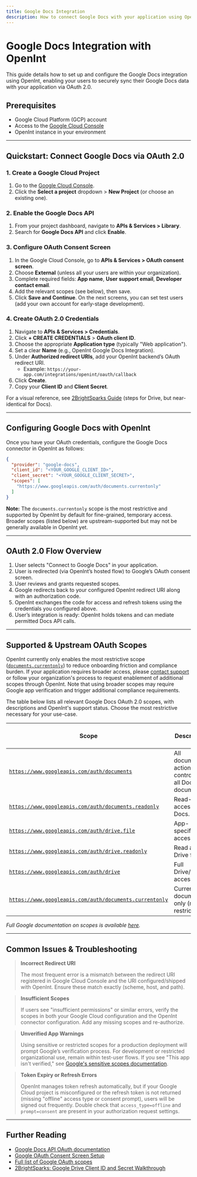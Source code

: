 ```yaml
---
title: Google Docs Integration
description: How to connect Google Docs with your application using OpenInt's OAuth 2.0 integration.
---
```


# Google Docs Integration with OpenInt

This guide details how to set up and configure the Google Docs integration using OpenInt, enabling your users to securely sync their Google Docs data with your application via OAuth 2.0.

## Prerequisites

- Google Cloud Platform (GCP) account
- Access to the [Google Cloud Console](https://console.developers.google.com/)
- OpenInt instance in your environment

---

## Quickstart: Connect Google Docs via OAuth 2.0

### 1. Create a Google Cloud Project

1. Go to the [Google Cloud Console](https://console.developers.google.com/).
2. Click the **Select a project** dropdown > **New Project** (or choose an existing one).

### 2. Enable the Google Docs API

1. From your project dashboard, navigate to **APIs & Services > Library**.
2. Search for **Google Docs API** and click **Enable**.

### 3. Configure OAuth Consent Screen

1. In the Google Cloud Console, go to **APIs & Services > OAuth consent screen**.
2. Choose **External** (unless all your users are within your organization).
3. Complete required fields: **App name**, **User support email**, **Developer contact email**.
4. Add the relevant scopes (see below), then save.
5. Click **Save and Continue**. On the next screens, you can set test users (add your own account for early-stage development).

### 4. Create OAuth 2.0 Credentials

1. Navigate to **APIs & Services > Credentials**.
2. Click **+ CREATE CREDENTIALS** > **OAuth client ID**.
3. Choose the appropriate **Application type** (typically "Web application").
4. Set a clear **Name** (e.g., OpenInt Google Docs Integration).
5. Under **Authorized redirect URIs**, add your OpenInt backend’s OAuth redirect URI.
   - Example: `https://your-app.com/integrations/openint/oauth/callback`
6. Click **Create**.
7. Copy your **Client ID** and **Client Secret**.

For a visual reference, see [2BrightSparks Guide](https://www.2brightsparks.com/resources/articles/gdriveclientid.html) (steps for Drive, but near-identical for Docs).

---

## Configuring Google Docs with OpenInt

Once you have your OAuth credentials, configure the Google Docs connector in OpenInt as follows:

```json
{
  "provider": "google-docs",
  "client_id": "<YOUR_GOOGLE_CLIENT_ID>",
  "client_secret": "<YOUR_GOOGLE_CLIENT_SECRET>",
  "scopes": [
    "https://www.googleapis.com/auth/documents.currentonly"
  ]
}
```

**Note:** The `documents.currentonly` scope is the most restrictive and supported by OpenInt by default for fine-grained, temporary access. Broader scopes (listed below) are upstream-supported but may not be generally available in OpenInt yet.

---

## OAuth 2.0 Flow Overview

1. User selects "Connect to Google Docs" in your application.
2. User is redirected (via OpenInt’s hosted flow) to Google’s OAuth consent screen.
3. User reviews and grants requested scopes.
4. Google redirects back to your configured OpenInt redirect URI along with an authorization code.
5. OpenInt exchanges the code for access and refresh tokens using the credentials you configured above.
6. User’s integration is ready: OpenInt holds tokens and can mediate permitted Docs API calls.

---

## Supported & Upstream OAuth Scopes

OpenInt currently only enables the most restrictive scope ([`documents.currentonly`](https://developers.google.com/workspace/docs/api/auth#docs-scopes)) to reduce onboarding friction and compliance burden. If your application requires broader access, please [contact support](mailto:support@openint.com) or follow your organization's process to request enablement of additional scopes through OpenInt. Note that using broader scopes may require Google app verification and trigger additional compliance requirements.

The table below lists all relevant Google Docs OAuth 2.0 scopes, with descriptions and OpenInt's support status. Choose the most restrictive necessary for your use-case.

| Scope | Description | Usage | Supported by OpenInt |
|-------|-------------|-------|:-------------------:|
| [`https://www.googleapis.com/auth/documents`](https://developers.google.com/workspace/docs/api/auth#docs-scopes) | <span title="See, edit, create, and delete all your Google Docs documents.">All document actions (full control over all Docs documents).</span> | Sensitive |  | 
| [`https://www.googleapis.com/auth/documents.readonly`](https://developers.google.com/workspace/docs/api/auth#docs-scopes) | <span title="See all your Google Docs documents.">Read-only access to all Docs.</span> | Sensitive |  |
| [`https://www.googleapis.com/auth/drive.file`](https://developers.google.com/workspace/docs/api/auth#docs-scopes) | <span title="See, edit, create, and delete only the specific Google Drive files you use with this app.">App-specific file access.</span> | Non-sensitive |  |
| [`https://www.googleapis.com/auth/drive.readonly`](https://developers.google.com/workspace/docs/api/auth#docs-scopes) | <span title="See and download all your Google Drive files.">Read all Drive files.</span> | Restricted |  |
| [`https://www.googleapis.com/auth/drive`](https://developers.google.com/workspace/docs/api/auth#docs-scopes) | <span title="See, edit, create, and delete all of your Google Drive files.">Full Drive/file access.</span> | Restricted |  |
| [`https://www.googleapis.com/auth/documents.currentonly`](https://developers.google.com/workspace/docs/api/auth#docs-scopes) | <span title="Provides access only to the currently open Google Docs document (when used with Docs add-ons).">Current document only (most restrictive).</span> | - | ✅ |

*Full Google documentation on scopes is available [here](https://developers.google.com/workspace/docs/api/auth#docs-scopes).*

---

## Common Issues & Troubleshooting

> **Incorrect Redirect URI**
>
> The most frequent error is a mismatch between the redirect URI registered in Google Cloud Console and the URI configured/shipped with OpenInt. Ensure these match exactly (scheme, host, and path).

> **Insufficient Scopes**
>
> If users see "insufficient permissions" or similar errors, verify the scopes in both your Google Cloud configuration and the OpenInt connector configuration. Add any missing scopes and re-authorize.

> **Unverified App Warnings**
>
> Using sensitive or restricted scopes for a production deployment will prompt Google’s verification process. For development or restricted organizational use, remain within test-user flows. If you see "This app isn't verified," see [Google's sensitive scopes documentation](https://support.google.com/cloud/answer/13464321#ss-rs-requirements).

> **Token Expiry or Refresh Errors**
>
> OpenInt manages token refresh automatically, but if your Google Cloud project is misconfigured or the refresh token is not returned (missing "offline" access type or consent prompt), users will be signed out frequently. Double check that `access_type=offline` and `prompt=consent` are present in your authorization request settings.

---

## Further Reading

- [Google Docs API OAuth documentation](https://developers.google.com/workspace/docs/api/auth)
- [Google OAuth Consent Screen Setup](https://developers.google.com/workspace/guides/configure-oauth-consent)
- [Full list of Google OAuth scopes](https://developers.google.com/identity/protocols/oauth2/scopes)
- [2BrightSparks: Google Drive Client ID and Secret Walkthrough](https://www.2brightsparks.com/resources/articles/gdriveclientid.html)